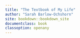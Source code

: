```yaml
---
title: "The Textbook of My Life"
author: "Sarah Barlow-Ochshorn"
site: bookdown::bookdown_site
documentclass: book
classoption: openany
---
```



